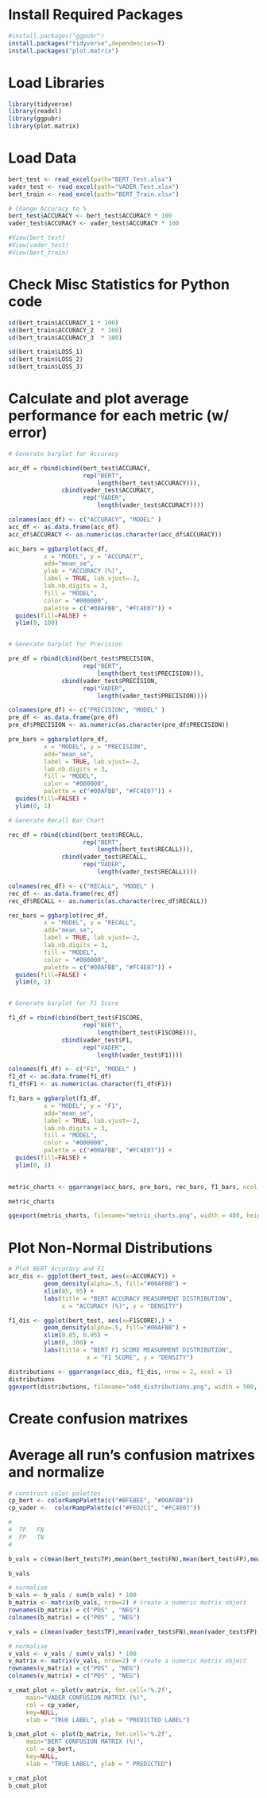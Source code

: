 
# Install Required Packages
```r
#install.packages("ggpubr")
install.packages("tidyverse",dependencies=T)
install.packages("plot.matrix")
```

# Load Libraries

```r
library(tidyverse)
library(readxl)
library(ggpubr)
library(plot.matrix)
```

# Load Data

```r
bert_test <- read_excel(path="BERT_Test.xlsx")
vader_test <- read_excel(path="VADER_Test.xlsx")
bert_train <- read_excel(path="BERT_Train.xlsx")

# Change Accuracy to %
bert_test$ACCURACY <- bert_test$ACCURACY * 100
vader_test$ACCURACY <- vader_test$ACCURACY * 100

#View(bert_test)
#View(vader_test)
#View(bert_train)
```

# Check Misc Statistics for Python code

```r

sd(bert_train$ACCURACY_1 * 100)
sd(bert_train$ACCURACY_2  * 100)
sd(bert_train$ACCURACY_3  * 100)

sd(bert_train$LOSS_1)
sd(bert_train$LOSS_2)
sd(bert_train$LOSS_3)


```


# Calculate and plot average performance for each metric (w/ error)

```r
# Generate barplot for Accuracy

acc_df = rbind(cbind(bert_test$ACCURACY, 
                     rep("BERT", 
                         length(bert_test$ACCURACY))),
               cbind(vader_test$ACCURACY,
                     rep("VADER",
                         length(vader_test$ACCURACY))))

colnames(acc_df) <- c("ACCURACY", "MODEL" )
acc_df <- as.data.frame(acc_df)
acc_df$ACCURACY <- as.numeric(as.character(acc_df$ACCURACY))

acc_bars = ggbarplot(acc_df,
          x = "MODEL", y = "ACCURACY",
          add="mean_se",
          ylab = "ACCURACY (%)",
          label = TRUE, lab.vjust=-2, 
          lab.nb.digits	= 3,
          fill = "MODEL",
          color = "#000000",
          palette = c("#00AFBB", "#FC4E07")) + 
  guides(fill=FALSE) +
  ylim(0, 100)


# Generate barplot for Precision

pre_df = rbind(cbind(bert_test$PRECISION, 
                     rep("BERT", 
                         length(bert_test$PRECISION))),
               cbind(vader_test$PRECISION,
                     rep("VADER",
                         length(vader_test$PRECISION))))

colnames(pre_df) <- c("PRECISION", "MODEL" )
pre_df <- as.data.frame(pre_df)
pre_df$PRECISION <- as.numeric(as.character(pre_df$PRECISION))

pre_bars = ggbarplot(pre_df,
          x = "MODEL", y = "PRECISION",
          add="mean_se",
          label = TRUE, lab.vjust=-2, 
          lab.nb.digits	= 3,
          fill = "MODEL",
          color = "#000000",
          palette = c("#00AFBB", "#FC4E07")) + 
  guides(fill=FALSE) +
  ylim(0, 1)

# Generate Recall Bar Chart

rec_df = rbind(cbind(bert_test$RECALL, 
                     rep("BERT", 
                         length(bert_test$RECALL))),
               cbind(vader_test$RECALL,
                     rep("VADER",
                         length(vader_test$RECALL))))

colnames(rec_df) <- c("RECALL", "MODEL" )
rec_df <- as.data.frame(rec_df)
rec_df$RECALL <- as.numeric(as.character(rec_df$RECALL))

rec_bars = ggbarplot(rec_df,
          x = "MODEL", y = "RECALL",
          add="mean_se",
          label = TRUE, lab.vjust=-2, 
          lab.nb.digits	= 3,
          fill = "MODEL",
          color = "#000000",
          palette = c("#00AFBB", "#FC4E07")) + 
  guides(fill=FALSE) +
  ylim(0, 1)


# Generate barplot for F1 Score

f1_df = rbind(cbind(bert_test$F1SCORE, 
                     rep("BERT", 
                         length(bert_test$F1SCORE))),
               cbind(vader_test$F1,
                     rep("VADER",
                         length(vader_test$F1))))

colnames(f1_df) <- c("F1", "MODEL" )
f1_df <- as.data.frame(f1_df)
f1_df$F1 <- as.numeric(as.character(f1_df$F1))

f1_bars = ggbarplot(f1_df,
          x = "MODEL", y = "F1",
          add="mean_se",
          label = TRUE, lab.vjust=-2, 
          lab.nb.digits	= 3,
          fill = "MODEL",
          color = "#000000",
          palette = c("#00AFBB", "#FC4E07")) + 
  guides(fill=FALSE) +
  ylim(0, 1)
  
```


```r

metric_charts <- ggarrange(acc_bars, pre_bars, rec_bars, f1_bars, ncol = 2, nrow = 2)

metric_charts

ggexport(metric_charts, filename="metric_charts.png", width = 480, height = 480)

```

# Plot Non-Normal Distributions


```r
# Plot BERT Accuracy and F1
acc_dis <- ggplot(bert_test, aes(x=ACCURACY)) +
          geom_density(alpha=.5, fill="#00AFBB") + 
          xlim(85, 95) + 
          labs(title = "BERT ACCURACY MEASURMENT DISTRIBUTION",
               x = "ACCURACY (%)", y = "DENSITY")

f1_dis <- ggplot(bert_test, aes(x=F1SCORE),) + 
          geom_density(alpha=.5, fill="#00AFBB") + 
          xlim(0.85, 0.95) + 
          ylim(0, 100) +
          labs(title = "BERT F1 SCORE MEASURMENT DISTRIBUTION",
                      x = "F1 SCORE", y = "DENSITY")

distributions <- ggarrange(acc_dis, f1_dis, nrow = 2, ncol = 1)
distributions
ggexport(distributions, filename="odd_distributions.png", width = 500, height = 300)

```

# Create confusion matrixes


# Average all run's confusion matrixes and normalize
```r

# construct color palettes
cp_bert <- colorRampPalette(c("#BFEBEE", "#00AFBB"))
cp_vader <-  colorRampPalette(c("#FED2C1", "#FC4E07"))

#
#  TP   FN
#  FP   TN
#   

b_vals = c(mean(bert_test$TP),mean(bert_test$FN),mean(bert_test$FP),mean(bert_test$TN))

b_vals

# normalise
b_vals <- b_vals / sum(b_vals) * 100
b_matrix <- matrix(b_vals, nrow=2) # create a numeric matrix object
rownames(b_matrix) = c("POS" , "NEG")
colnames(b_matrix) = c("POS" , "NEG")

v_vals = c(mean(vader_test$TP),mean(vader_test$FN),mean(vader_test$FP),mean(vader_test$TN))

# normalise
v_vals <- v_vals / sum(v_vals) * 100
v_matrix <- matrix(v_vals, nrow=2) # create a numeric matrix object
rownames(v_matrix) = c("POS" , "NEG")
colnames(v_matrix) = c("POS" , "NEG")

v_cmat_plot <- plot(v_matrix, fmt.cell='%.2f', 
     main="VADER CONFUSION MATRIX (%)",
     col = cp_vader,
     key=NULL,
     xlab = "TRUE LABEL", ylab = "PREDICTED LABEL")

b_cmat_plot <- plot(b_matrix, fmt.cell='%.2f',
     main="BERT CONFUSION MATRIX (%)",
     col = cp_bert,
     key=NULL,
     xlab = "TRUE LABEL", ylab = " PREDICTED")

v_cmat_plot
b_cmat_plot

```



